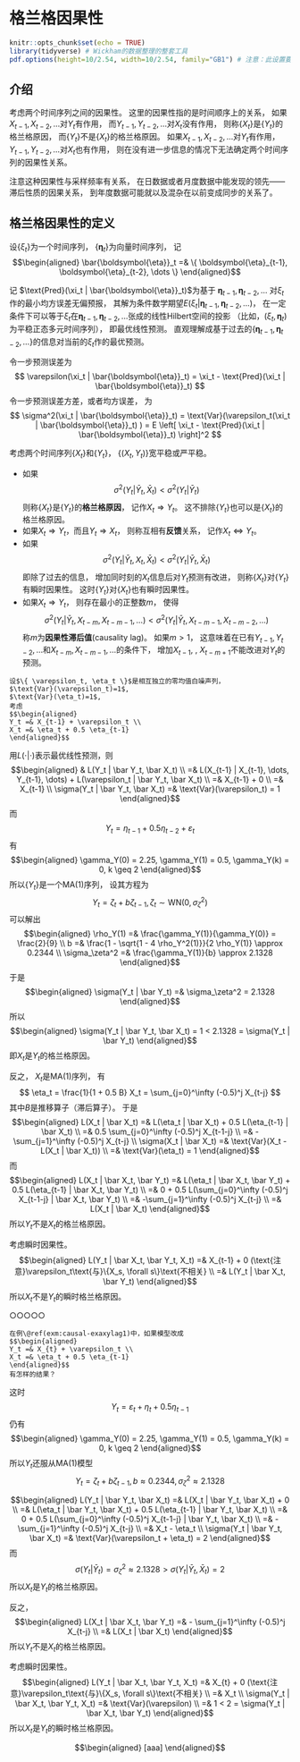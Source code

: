 # 格兰格因果性 {#causal}

```{r setup, include=FALSE}
knitr::opts_chunk$set(echo = TRUE)
library(tidyverse) # Wickham的数据整理的整套工具
pdf.options(height=10/2.54, width=10/2.54, family="GB1") # 注意：此设置要放在最后
```

## 介绍 {#causal-intro}

考虑两个时间序列之间的因果性。
这里的因果性指的是时间顺序上的关系，
如果$X_{t-1}, X_{t-2}, \dots$对$Y_t$有作用，
而$Y_{t-1}, Y_{t-2}, \dots$对$X_t$没有作用，
则称$\{X_t \}$是$\{ Y_t \}$的格兰格原因，
而$\{ Y_t \}$不是$\{ X_t \}$的格兰格原因。
如果$X_{t-1}, X_{t-2}, \dots$对$Y_t$有作用，
$Y_{t-1}, Y_{t-2}, \dots$对$X_t$也有作用，
则在没有进一步信息的情况下无法确定两个时间序列的因果性关系。

注意这种因果性与采样频率有关系，
在日数据或者月度数据中能发现的领先——滞后性质的因果关系，
到年度数据可能就以及混杂在以前变成同步的关系了。


## 格兰格因果性的定义 {#causal-def}

设$\{ \xi_t \}$为一个时间序列，
$\{ \boldsymbol{\eta}_t \}$为向量时间序列，
记
$$\begin{aligned}
\bar{\boldsymbol{\eta}}_t =& \{ \boldsymbol{\eta}_{t-1}, \boldsymbol{\eta}_{t-2}, \dots \} 
\end{aligned}$$

记
$\text{Pred}(\xi_t | \bar{\boldsymbol{\eta}}_t)$为基于
$\boldsymbol{\eta}_{t-1}, \boldsymbol{\eta}_{t-2}, \dots$
对$\xi_t$作的最小均方误差无偏预报，
其解为条件数学期望$E(\xi_t | \boldsymbol{\eta}_{t-1}, \boldsymbol{\eta}_{t-2}, \dots)$，
在一定条件下可以等于$\xi_t$在$\boldsymbol{\eta}_{t-1}, \boldsymbol{\eta}_{t-2}, \dots$张成的线性Hilbert空间的投影
（比如，$(\xi_t, \boldsymbol{\eta}_t)$为平稳正态多元时间序列），
即最优线性预测。
直观理解成基于过去的$\{\boldsymbol{\eta}_{t-1}, \boldsymbol{\eta}_{t-2}, \dots \}$的信息对当前的$\xi_t$作的最优预测。

令一步预测误差为
$$
  \varepsilon(\xi_t | \bar{\boldsymbol{\eta}}_t) 
  = \xi_t - \text{Pred}(\xi_t | \bar{\boldsymbol{\eta}}_t)
$$
令一步预测误差方差，或者均方误差，
为
$$
  \sigma^2(\xi_t | \bar{\boldsymbol{\eta}}_t)  
  = \text{Var}(\varepsilon_t(\xi_t | \bar{\boldsymbol{\eta}}_t) )
  = E \left[ \xi_t - \text{Pred}(\xi_t | \bar{\boldsymbol{\eta}}_t) \right]^2
$$


考虑两个时间序列$\{ X_t \}$和$\{ Y_t \}$，
$\{(X_t, Y_t) \}$宽平稳或严平稳。

* 如果
$$
\sigma^2(Y_t | \bar Y_t, \bar X_t) < \sigma^2(Y_t | \bar Y_t)
$$
则称$\{ X_t \}$是$\{ Y_t \}$的**格兰格原因**，
记作$X_t \Rightarrow Y_t$。
这不排除$\{ Y_t \}$也可以是$\{ X_t \}$的格兰格原因。
* 如果$X_t \Rightarrow Y_t$，而且$Y_t \Rightarrow X_t$，
则称互相有**反馈**关系，
记作$X_t \Leftrightarrow Y_t$。
* 如果
$$
\sigma^2(Y_t | \bar Y_t, X_t, \bar X_t) < \sigma^2(Y_t | \bar Y_t, \bar X_t)
$$
即除了过去的信息，
增加同时刻的$X_t$信息后对$Y_t$预测有改进，
则称$\{X_t \}$对$\{Y_t \}$有瞬时因果性。
这时$\{Y_t \}$对$\{X_t \}$也有瞬时因果性。
* 如果$X_t \Rightarrow Y_t$，
则存在最小的正整数$m$，
使得
$$
\sigma^2(Y_t | \bar Y_t, X_{t-m}, X_{t-m-1}, \dots) 
< \sigma^2(Y_t | \bar Y_t, X_{t-m-1}, X_{t-m-2}, \dots) 
$$
称$m$为**因果性滞后值**(causality lag)。
如果$m>1$，
这意味着在已有$Y_{t-1}, Y_{t-2}, \dots$和$X_{t-m}, X_{t-m-1}, \dots$的条件下，
增加$X_{t-1}$, \dots, $X_{t-m+1}$不能改进对$Y_t$的预测。

```{example, causal-exaxylag1}
设$\{ \varepsilon_t, \eta_t \}$是相互独立的零均值白噪声列，
$\text{Var}(\varepsilon_t)=1$,
$\text{Var}(\eta_t)=1$,
考虑
$$\begin{aligned}
Y_t =& X_{t-1} + \varepsilon_t \\
X_t =& \eta_t + 0.5 \eta_{t-1}
\end{aligned}$$

```

用$L(\cdot|\cdot)$表示最优线性预测，则
$$\begin{aligned}
& L(Y_t | \bar Y_t, \bar X_t) \\
=& L(X_{t-1} | X_{t-1}, \dots, Y_{t-1}, \dots)
+ L(\varepsilon_t | \bar Y_t, \bar X_t) \\
=& X_{t-1} + 0 \\
=& X_{t-1} \\
\sigma(Y_t | \bar Y_t, \bar X_t) =&
\text{Var}(\varepsilon_t) = 1
\end{aligned}$$
而
$$
Y_t = \eta_{t-1} + 0.5\eta_{t-2} + \varepsilon_t
$$
有
$$\begin{aligned}
\gamma_Y(0) = 2.25,
\gamma_Y(1) = 0.5,
\gamma_Y(k) = 0, k \geq 2
\end{aligned}$$
所以$\{Y_t \}$是一个MA(1)序列，
设其方程为
$$
Y_t = \zeta_t + b \zeta_{t-1}, 
\zeta_t \sim \text{WN}(0, \sigma_\zeta^2)
$$
可以解出
$$\begin{aligned}
\rho_Y(1) =& \frac{\gamma_Y(1)}{\gamma_Y(0)} = \frac{2}{9} \\
b =& \frac{1 - \sqrt{1 - 4 \rho_Y^2(1)}}{2 \rho_Y(1)}
\approx 0.2344 \\
\sigma_\zeta^2 =& \frac{\gamma_Y(1)}{b} \approx 2.1328
\end{aligned}$$
于是
$$\begin{aligned}
\sigma(Y_t | \bar Y_t)
=& \sigma_\zeta^2 = 2.1328
\end{aligned}$$
所以
$$\begin{aligned}
\sigma(Y_t | \bar Y_t, \bar X_t) = 1
< 2.1328 = \sigma(Y_t | \bar Y_t)
\end{aligned}$$
即$X_t$是$Y_t$的格兰格原因。

反之，
$X_t$是MA(1)序列，
有
$$
\eta_t = \frac{1}{1 + 0.5 B} X_t
= \sum_{j=0}^\infty (-0.5)^j X_{t-j}
$$
其中$B$是推移算子（滞后算子）。
于是
$$\begin{aligned}
L(X_t | \bar X_t)
=& L(\eta_t | \bar X_t)
+ 0.5 L(\eta_{t-1} | \bar X_t) \\
=& 0.5 \sum_{j=0}^\infty (-0.5)^j X_{t-1-j} \\
=& - \sum_{j=1}^\infty (-0.5)^j X_{t-j} \\
\sigma(X_t | \bar X_t)
=& \text{Var}(X_t - L(X_t | \bar X_t)) \\
=& \text{Var}(\eta_t) = 1
\end{aligned}$$
而
$$\begin{aligned}
L(X_t | \bar X_t, \bar Y_t) 
=& L(\eta_t | \bar X_t, \bar Y_t)
+ 0.5 L(\eta_{t-1} | \bar X_t, \bar Y_t) \\
=& 0 +
0.5 L(\sum_{j=0}^\infty (-0.5)^j X_{t-1-j} | \bar X_t, \bar Y_t) \\
=& -\sum_{j=1}^\infty (-0.5)^j X_{t-j} \\
=& L(X_t | \bar X_t)
\end{aligned}$$
所以$Y_t$不是$X_t$的格兰格原因。

考虑瞬时因果性。
$$\begin{aligned}
L(Y_t | \bar X_t, \bar Y_t, X_t)
=& X_{t-1} + 0 (\text{注意}\varepsilon_t\text{与}\{X_s, \forall s\}\text{不相关} \\
=& L(Y_t | \bar X_t, \bar Y_t)
\end{aligned}$$
所以$X_t$不是$Y_t$的瞬时格兰格原因。

○○○○○


```{example, causal-exaxylag2}
在例\@ref(exm:causal-exaxylag1)中，如果模型改成
$$\begin{aligned}
Y_t =& X_{t} + \varepsilon_t \\
X_t =& \eta_t + 0.5 \eta_{t-1}
\end{aligned}$$
有怎样的结果？

```

这时
$$
Y_t = \varepsilon_t + \eta_t + 0.5 \eta_{t-1}
$$
仍有
$$\begin{aligned}
\gamma_Y(0) = 2.25,
\gamma_Y(1) = 0.5,
\gamma_Y(k) = 0, k \geq 2
\end{aligned}$$
所以$Y_t$还服从MA(1)模型
$$
Y_t = \zeta_t + b \zeta_{t-1},
b \approx 0.2344,
\sigma^2_\zeta \approx 2.1328
$$

$$\begin{aligned}
L(Y_t | \bar Y_t, \bar X_t)
=& L(X_t | \bar Y_t, \bar X_t) + 0 \\
=& L(\eta_t | \bar Y_t, \bar X_t)
+ 0.5 L(\eta_{t-1} | \bar Y_t, \bar X_t) \\
=& 0 + 0.5 L(\sum_{j=0}^\infty (-0.5)^j X_{t-1-j} | \bar Y_t, \bar X_t) \\
=& - \sum_{j=1}^\infty (-0.5)^j X_{t-j} \\
=& X_t - \eta_t \\
\sigma(Y_t | \bar Y_t, \bar X_t) 
=& \text{Var}(\varepsilon_t + \eta_t) = 2
\end{aligned}$$
而
$$
\sigma(Y_t | \bar Y_t)
= \sigma^2_\zeta \approx 2.1328
> \sigma(Y_t | \bar Y_t, \bar X_t) = 2
$$
所以$X_t$是$Y_t$的格兰格原因。

反之，
$$\begin{aligned}
L(X_t | \bar X_t, \bar Y_t)
=& - \sum_{j=1}^\infty (-0.5)^j X_{t-j} \\
=& L(X_t | \bar X_t)
\end{aligned}$$
所以$Y_t$不是$X_t$的格兰格原因。

考虑瞬时因果性。
$$\begin{aligned}
L(Y_t | \bar X_t, \bar Y_t, X_t)
=& X_{t} + 0 (\text{注意}\varepsilon_t\text{与}\{X_s, \forall s\}\text{不相关} \\
=& X_t \\
\sigma(Y_t | \bar X_t, \bar Y_t, X_t)
=& \text{Var}(\varepsilon) \\
=& 1 < 2 = \sigma(Y_t | \bar X_t, \bar Y_t)
\end{aligned}$$
所以$X_t$是$Y_t$的瞬时格兰格原因。







$$\begin{aligned}
[aaa]
\end{aligned}$$
